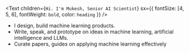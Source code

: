 <Text
  children={`Hi. I'm Mukesh, Senior AI Scientist`}
  sx={{ fontSize: [4, 5, 6], fontWeight: `bold`, color: `heading` }}
/>

- I design, build machine learning products.
- Write, speak, and prototype on ideas in machine learning, artificial intelligence and LLMs.
- Curate papers, guides on applying machine learning effectively